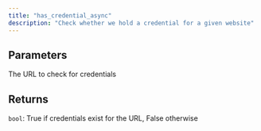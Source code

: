 ```yaml
---
title: "has_credential_async"
description: "Check whether we hold a credential for a given website"
---
```





## Parameters

<ParamField path="url" type="str">
  The URL to check for credentials
</ParamField>

## Returns

`bool`: True if credentials exist for the URL, False otherwise
